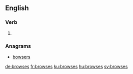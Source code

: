 
==English==

===Verb===
{{head|en}}

# {{en-third-person singular of|browse}}

===Anagrams===
* [[bowsers#English|bowsers]]

[[de:browses]]
[[fr:browses]]
[[ku:browses]]
[[hu:browses]]
[[sv:browses]]